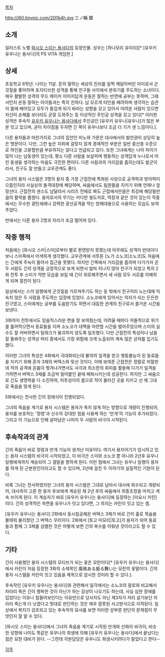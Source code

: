 [[목차]]

http://i60.tinypic.com/20l1k4h.jpg
三ノ輪 銀

== 소개 ==
일러스트 노벨 [[와시오 스미는 용사다]]의 등장인물. 성우는 [하나모리 유미리][* [유우키 유우나는 용사다]의 PS VITA 게임판.]

== 상세 ==
초등학교 6학년. 나이는 11살. 흔히 말하는 세상의 진리를 일찍 깨달아버린 아이로서 군것질을 좋아하며 포지티브한 성격을 통해 친구들 사이에서 분위기를 주도하는 소녀이다. 매우 활발한 성격의 무드 메이커 이미지답게 운동은 잘하는 반면에 공부는 못하며, 그래서인지 운동 잘하는 아이들과는 특히 친하다. 남 모르게 타인을 배려하며 생각하는 습관이 몸에 배어있고 모두가 즐겁게 되기 바라는 성향을 갖고 있어서 어려운 사람이 있으면 자신이 손해를 보더라도 곧잘 도와주는 등 이상적인 주인공 성격을 갖고 있다[* 이러한 성격은 후속작 [[유우키 유우나는 용사다]]에서 주인공인 [유우키 유우나|유우나]가 많은 부분 잇고 있으며, 굳이 차이점을 두자면 긴 쪽이 유우나보다 조금 더 기가 센 느낌이다.].

다른 용자들과 마찬가지로 그녀의 집안인 미노와 가문은 대사에서의 발언권이 상당히 높은 명문이다. 다만, 그런 높은 지위에 걸맞지 않게 경제적인 부분은 일반 중산층 수준으로 하인을 고용할만큼 부유하지는 않다고 언급되고 있다. 또한 그녀에게는 나이 차이가 많이 나는 남동생이 있는데, 평소 다른 사람을 보살피며 행동하는 성격답게 누나로서 어린 동생을 생각하는 마음도 극진한 편이다. 다른 사람과의 거리감을 좁히는데도 발군이라서, 친구도 잘 만들고 교우관계도 좋다. 

그녀의 용자 시스템은 3명의 용자 중 가장 근접전에 특화된 사양으로 공격력과 방어력이 으뜸인지라 사실상의 돌격대장에 해당하며, 싸움에서도 팀원들을 지키기 위해 언제나 앞장선다. 근접전의 센스도 남달라서 시리즈 전체로 봐도 근접에서만큼은 최강에 해당될만큼의 활약을 펼쳤다. 용자로서의 무기는 커다란 쌍도끼로, 역장과 같은 것이 있는지 작중에서는 무수한 광탄세례나 강력한 광선공격을 막는 방패대용으로 사용하는 모습도 보여주었다. 

반에서는 다른 용자 2명과 자리가 조금 떨어져 있다. 

== 작중 행적 ==
처음에는 [와시오 스미|스미]로부터 별로 환영받지 못했는데 아무래도 성격이 반대이다 보니 스미쪽에서 어색하게 생각했다. 교우관계에 서투른 [노기 소노코|소노코]도 처음에는 긴에게 주눅이 들어서 접근을 못했다. 하지만 긴쪽에서 거리감을 좁히며 다가가자 곧 두 사람도 긴의 성격을 긍정적으로 보게 되면서 얼마 지나지 않아 친구가 되었고 특히 2화 전투 후 스미가 약한 모습을 보일 때 긴이 위로해주면서 세 사람 모두 서로를 이해하게 되며 절친이 된다.       

일상에서는 스미 일행에게 군것질을 가르쳐주기도 하는 등 밖에서 친구끼리 노는데에 익숙치 않은 두 사람을 주도하는 입장에 있었다. 소노코에게 있어서는 의지가 되는 든든한 친구였고, 스미에게는 공부를 도움받기도 하면서 대등한 관계의 친구로서 즐거운 시간을 보낸다.

3화까지 전투에서도 믿음직스러운 면을 잘 보여줬는데, 어려울 때마다 저돌적으로 위기를 틀어막으면서 동료들을 지켜 소노코가 대책을 마련할 시간을 벌어주었으며 스미의 실수도 잘 커버하면서 팀워크가 붕괴하지 않도록 일조했다. 다만 근접전의 특성이나 남을 잘 돌봐주는 성격상 파티 중에서도 가장 위험에 크게 노출되어 계속 많은 상처를 입기도 했다.

이러한 그녀의 특성은 4화에서 극대화되는데 불의의 일격을 받고 행동불능이 된 동료들을 지키기 위해 혼자 3체의 버텍스와 맞선 것이다. 이때 보여준 근접전은 정말로 처절한데 적의 공격에 온몸이 찢겨나가면서도 사각과 최소한의 회피를 활용해 다가가 일격을 가하면서 버텍스 3체를 조금씩 밀어붙인 끝에 패퇴시키는데 성공한다. 하지만 그 싸움으로 긴도 생명력을 다 소진하여, 피투성이의 몸으로 적이 물러간 곳을 지키고 선 채 그대로 죽음을 맞게 된다.  

5화에서는 전사한 긴의 장례식이 진행되었다. 

그녀의 죽음을 계기로 용자 시스템은 용자가 죽지 않게 하는 방향으로 개량이 진행되어, 용자를 보호하는 '정령'과 신수의 강대한 힘을 사용케 하는 '만개'의 기능이 추가되었다. 그리고 이 기능으로 인해 살아남은 나머지 두 사람의 비극이 시작된다.

== 후속작과의 관계 ==
긴의 죽음이 바로 정령과 만개 기능이 생겨난 이유이다. 여기서 용자어기가 암시하고 있는 용자 시스템의 비극이 시작되었고, 이 비극은 스미와 소노코 뿐 아니라 2년후 유우나 일행에게까지 계승되어 그 결말을 향하게 된다. 이런 점에서 그녀는 유우나 일행이 용자를 하게 된 근본원인이라고도 할 수 있으며, 2년에 걸친 두 이야기의 실질적인 기원이 된다.  

비록 그녀는 전사하였지만 그녀의 용자 시스템은 그대로 남아서 대사에 회수되고 개량되어, 대사측이 고른 한 용자 후보에게 계승된 채 2년 후의 싸움에서 최종조정을 마치고 계속 쓰이게 된다. 이 계승자가 바로 [유우키 유우나는 용사다]에 등장하는 [미요시 카린]이다. 긴의 성격적인 측면을 유우나가 잇고 있다면, 그 의지는 카린이 잇고 있는 셈.

[유우키 유우나는 용사다] 2화에서 동시침공해온 버텍스 3체가 바로 긴이 홀로 목숨을 불태워 물리쳤던 그 버텍스 무리이다. 2화에서 [토고 미모리|토고]가 용자가 되어 동료들과 함께 그 3체를 섬멸한 것은 어떻게 보면 긴의 복수를 이뤄낸 것이라고도 할 수 있다.

== 기타 ==
긴이 사용했던 용자 시스템의 모티브가 되는 꽃은 모란이다[* [유우키 유우나는 용사다]에서 카린이 처음 등장한 3화의 소제목인 風格ある振る舞い는 모란의 꽃말이다. 긴의 용자 시스템을 카린이 잇고 있음을 제목으로 암시한 것이라 할 수 있다.].

후속작인 [유우키 유우나는 용사다]와 관련해서 일각에서는 소노코의 말로와 비교해서 차라리 죽은 긴이 행복한 것이 아닌가 하는 감상이 나오기도 하는데, 사실 심한 장애를 입었다는 이유나 힘들어보인다는 이유만으로 당사자도 아닌 제3자가 저리 살기보단 차라리 죽는게 더 낫겠다고 멋대로 판단하는 것은 매우 잘못된 사고방식으로 지적된다. 일상에서 복지가 강조되고 있는 후속작의 묘사를 보면 이러한 섣부른 판단의 문제점이 무엇인지 잘 알 수 있다.

[와시오 스미는 용사다]에서 그녀의 죽음을 계기로 시작된 만개와 산화의 비극이, 비슷한 성향에 나이도 똑같은 유우나의 희생에 의해 [유우키 유우나는 용사다]에서 끝났다는 점은 묘한 대비가 된다. --그런데 각본담당은 유우나도 희생시키려다가 말았다고 한다--


[[각주]]
